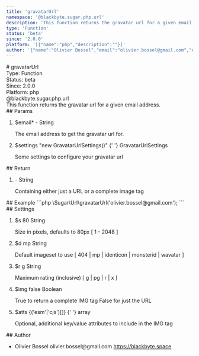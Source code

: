 ```yaml
---
title: 'gravatarUrl'
namespace: '@blackbyte.sugar.php.url'
description: 'This function returns the gravatar url for a given email address.'
type: 'Function'
status: 'beta'
since: '2.0.0'
platform: '[{"name":"php","description":""}]'
author: '{"name":"Olivier Bossel","email":"olivier.bossel@gmail.com","url":"https://blackbyte.space"}'
---
```


<div class="docmap-mdx">
  # gravatarUrl
  <div class="_metas">
    <div class="_type">
      <span class="_type-label">Type:</span>
      <span class="_type-value">Function</span>
    </div>
    <div class="_status">
      <span class="_status-label">Status:</span>
      <span class="_status-value -beta">beta</span>
    </div>
    <div class="_since">
      <span class="_since-label">Since:</span>
      <span class="_since-value">2.0.0</span>
    </div>
    <div class="_platform">
      <span class="_platform-label">Platform:</span>
      <span class="_platform-value -php">php</span>
    </div>
  </div>
  <div class="_namespace">@blackbyte.sugar.php.url</div>
  <div class="_description typo-lead typo-format">
    This function returns the gravatar url for a given email address.
  </div>
  <div class="_params">
    ## Params
    <ol class="_list">
      <li class="_item">
        <span class="_name">
          $email<span class="_required">*</span>
        </span>
        <span class="_default">-</span> <span class="_type">String</span>
        <p class="_description">
          The email address to get the gravatar url for&period;
        </p>
      </li>
      <li class="_item">
        <span class="_name">$settings</span>
        <span class="_default">
          &quot;new GravatarUrlSettings&lpar;&rpar;&quot;
        </span>{' '}
        <span class="_type">GravatarUrlSettings</span>
        <p class="_description">Some settings to configure your gravatar url</p>
      </li>
    </ol>
  </div>
  <div class="_return">
    ## Return
    <ol class="_list">
      <li class="_item">
        <span class="_default">-</span>
        <span class="_type">String</span>
        <p class="_description">
          Containing either just a URL or a complete image tag
        </p>
      </li>
    </ol>
  </div>
  <div class="_examples">
    ## Example ```php \Sugar\Url\gravatarUrl('olivier.bossel@gmail.com'); ```
  </div>
  <div class="_settings">
    ## Settings
    <ol class="_list">
      <li class="_item">
        <span class="_name">$s</span>
        <span class="_default">80</span> <span class="_type">String</span>
        <p class="_description">
          Size in pixels, defaults to 80px [ 1 - 2048 ]
        </p>
      </li>
      <li class="_item">
        <span class="_name">$d</span>
        <span class="_default">mp</span> <span class="_type">String</span>
        <p class="_description">
          Default imageset to use [ 404 | mp | identicon | monsterid | wavatar ]
        </p>
      </li>
      <li class="_item">
        <span class="_name">$r</span>
        <span class="_default">g</span> <span class="_type">String</span>
        <p class="_description">
          Maximum rating (inclusive) [ g | pg | r | x ]
        </p>
      </li>
      <li class="_item">
        <span class="_name">$img</span>
        <span class="_default">false</span> <span class="_type">Boolean</span>
        <p class="_description">
          True to return a complete IMG tag False for just the URL
        </p>
      </li>
      <li class="_item">
        <span class="_name">$atts</span>
        <span class="_default">
          &lcub;&lpar;&apos;esm&apos;&vert;&apos;cjs&apos;&rpar;&lsqb;&rsqb;&rcub;
        </span>{' '}
        <span class="_type">array</span>
        <p class="_description">
          Optional, additional key/value attributes to include in the IMG tag
        </p>
      </li>
    </ol>
  </div>
  <div class="_author">
    ## Author
    <ul class="_list">
      <li class="_item">
        <span class="_name">Olivier Bossel</span>
        <span class="_email">olivier.bossel@gmail.com</span>
        <a href="https://blackbyte.space" target="_blank" class="_url">
          https://blackbyte.space
        </a>
      </li>
    </ul>
  </div>
</div>
